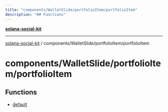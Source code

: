 ```yaml
---
title: "components/WalletSlide/portfolioItem/portfolioItem"
description: "## Functions"
---
```


[**solana-social-kit**](../../../../README.mdx)

***

[solana-social-kit](../../../../README.mdx) / components/WalletSlide/portfolioItem/portfolioItem

# components/WalletSlide/portfolioItem/portfolioItem

## Functions

- [default](functions/default.mdx)
